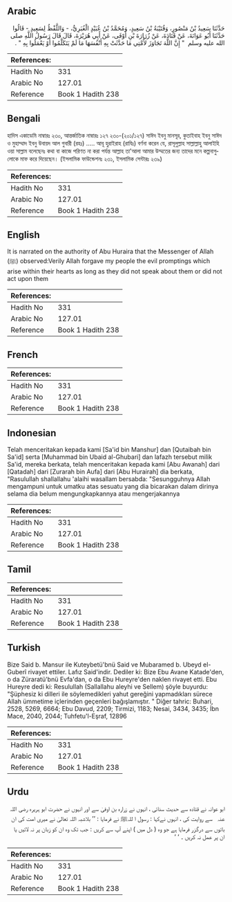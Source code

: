 ## Arabic


<div dir="rtl" lang="ar" style={{fontSize:'larger',backgroundColor:'#f8f9fa',padding:20}}>
حَدَّثَنَا سَعِيدُ بْنُ مَنْصُورٍ، وَقُتَيْبَةُ بْنُ سَعِيدٍ، وَمُحَمَّدُ بْنُ عُبَيْدٍ الْغُبَرِيُّ، - وَاللَّفْظُ لِسَعِيدٍ - قَالُوا حَدَّثَنَا أَبُو عَوَانَةَ، عَنْ قَتَادَةَ، عَنْ زُرَارَةَ بْنِ أَوْفَى، عَنْ أَبِي هُرَيْرَةَ، قَالَ قَالَ رَسُولُ اللَّهِ صلى الله عليه وسلم ‏ "‏ إِنَّ اللَّهَ تَجَاوَزَ لأُمَّتِي مَا حَدَّثَتْ بِهِ أَنْفُسَهَا مَا لَمْ يَتَكَلَّمُوا أَوْ يَعْمَلُوا بِهِ ‏"‏ ‏.‏
</div>
<div style={{backgroundColor:'#f8f9fa',padding:20, marginBottom: 10}}><table> <thead> <tr> <th>References:</th> <th></th> </tr> </thead> <tbody><tr><td>Hadith No</td><td>331</td></tr><tr><td>Arabic No</td><td>127.01</td></tr><tr><td>Reference</td><td>Book 1 Hadith 238</td></tr></tbody></table></div>

## Bengali


<div dir="ltr" lang="bn" style={{fontSize:'larger',backgroundColor:'#f8f9fa',padding:20}}>
হাদিস একাডেমি নাম্বারঃ ২৩০, আন্তর্জাতিক নাম্বারঃ ১২৭ ২৩০-(২০১/১২৭) সাঈদ ইবনু মানসূর, কুতাইবাহ ইবনু সাঈদ ও মুহাম্মাদ ইবনু উবায়দ আল গুবারী (রহঃ) ..... আবূ হুরাইরাহ (রাযিঃ) বর্ণনা করেন যে, রাসূলুল্লাহ সাল্লাল্লাহু আলাইহি ওয়া সাল্লাম বলেছেনঃ কথা বা কাজে পরিণত না করা পর্যন্ত আল্লাহ তা'আলা আমার উম্মতের জন্য তাদের মনে কল্পনাগুলোকে মাফ করে দিয়েছেন। (ইসলামিক ফাউন্ডেশনঃ ২৩১, ইসলামিক সেন্টারঃ ২৩৯)
</div>
<div style={{backgroundColor:'#f8f9fa',padding:20, marginBottom: 10}}><table> <thead> <tr> <th>References:</th> <th></th> </tr> </thead> <tbody><tr><td>Hadith No</td><td>331</td></tr><tr><td>Arabic No</td><td>127.01</td></tr><tr><td>Reference</td><td>Book 1 Hadith 238</td></tr></tbody></table></div>

## English


<div dir="ltr" lang="en" style={{fontSize:'larger',backgroundColor:'#f8f9fa',padding:20}}>
It is narrated on the authority of Abu Huraira that the Messenger of Allah (ﷺ) observed:Verily Allah forgave my people the evil promptings which arise within their hearts as long as they did not speak about them or did not act upon them
</div>
<div style={{backgroundColor:'#f8f9fa',padding:20, marginBottom: 10}}><table> <thead> <tr> <th>References:</th> <th></th> </tr> </thead> <tbody><tr><td>Hadith No</td><td>331</td></tr><tr><td>Arabic No</td><td>127.01</td></tr><tr><td>Reference</td><td>Book 1 Hadith 238</td></tr></tbody></table></div>

## French


<div dir="ltr" lang="fr" style={{fontSize:'larger',backgroundColor:'#f8f9fa',padding:20}}>

</div>
<div style={{backgroundColor:'#f8f9fa',padding:20, marginBottom: 10}}><table> <thead> <tr> <th>References:</th> <th></th> </tr> </thead> <tbody><tr><td>Hadith No</td><td>331</td></tr><tr><td>Arabic No</td><td>127.01</td></tr><tr><td>Reference</td><td>Book 1 Hadith 238</td></tr></tbody></table></div>

## Indonesian


<div dir="ltr" lang="id" style={{fontSize:'larger',backgroundColor:'#f8f9fa',padding:20}}>
Telah menceritakan kepada kami [Sa'id bin Manshur] dan [Qutaibah bin Sa'id] serta [Muhammad bin Ubaid al-Ghubari] dan lafazh tersebut milik Sa'id, mereka berkata, telah menceritakan kepada kami [Abu Awanah] dari [Qatadah] dari [Zurarah bin Aufa] dari [Abu Hurairah] dia berkata, "Rasulullah shallallahu 'alaihi wasallam bersabda: "Sesungguhnya Allah mengampuni untuk umatku atas sesuatu yang dia bicarakan dalam dirinya selama dia belum mengungkapkannya atau mengerjakannya
</div>
<div style={{backgroundColor:'#f8f9fa',padding:20, marginBottom: 10}}><table> <thead> <tr> <th>References:</th> <th></th> </tr> </thead> <tbody><tr><td>Hadith No</td><td>331</td></tr><tr><td>Arabic No</td><td>127.01</td></tr><tr><td>Reference</td><td>Book 1 Hadith 238</td></tr></tbody></table></div>

## Tamil


<div dir="ltr" lang="ta" style={{fontSize:'larger',backgroundColor:'#f8f9fa',padding:20}}>

</div>
<div style={{backgroundColor:'#f8f9fa',padding:20, marginBottom: 10}}><table> <thead> <tr> <th>References:</th> <th></th> </tr> </thead> <tbody><tr><td>Hadith No</td><td>331</td></tr><tr><td>Arabic No</td><td>127.01</td></tr><tr><td>Reference</td><td>Book 1 Hadith 238</td></tr></tbody></table></div>

## Turkish


<div dir="ltr" lang="tr" style={{fontSize:'larger',backgroundColor:'#f8f9fa',padding:20}}>
Bize Said b. Mansur ile Kuteybetü'bnü Said ve Mubaramed b. Ubeyd el-Guberî rivayet ettiler. Lafız Said'indir. Dediler ki: Bize Ebu Avane Katade'den, o da Züraratü'bnü Evfa'dan, o da Ebu Hureyre'den naklen rivayet etti. Ebu Hureyre dedi ki: Resulullah (Sallallahu aleyhi ve Sellem) şöyle buyurdu: "Şüphesiz ki dilleri ile söylemedikleri yahut gereğini yapmadıkları sürece Allah ümmetime içlerinden geçenleri bağışlamıştır. " Diğer tahric: Buhari, 2528, 5269, 6664; Ebu Davud, 2209; Tirmizi, 1183; Nesai, 3434, 3435; İbn Mace, 2040, 2044; Tuhfetu'l-Eşraf, 12896
</div>
<div style={{backgroundColor:'#f8f9fa',padding:20, marginBottom: 10}}><table> <thead> <tr> <th>References:</th> <th></th> </tr> </thead> <tbody><tr><td>Hadith No</td><td>331</td></tr><tr><td>Arabic No</td><td>127.01</td></tr><tr><td>Reference</td><td>Book 1 Hadith 238</td></tr></tbody></table></div>

## Urdu


<div dir="rtl" lang="ur" style={{fontSize:'larger',backgroundColor:'#f8f9fa',padding:20}}>
ابو عوانہ نے قتادہ سے حدیث سنائی ، انہوں نے زرارہ بن اوفیٰ سے اور انہوں نے حضرت ابو ہریرہ ‌رضی ‌اللہ ‌عنہ ‌ ‌ سے روایت کی ، انہوں نےکہا : رسول ا للہﷺ نے فرمایا : ’’ بلاشبہ اللہ تعالیٰ نے میری امت کی ان باتوں سے درگزر فرمایا ہے جو وہ ( دل میں ) اپنے آپ سے کریں : جب تک وہ ان کو زبان پر نہ لائیں یا ان پر عمل نہ کریں ۔ ‘ ‘
</div>
<div style={{backgroundColor:'#f8f9fa',padding:20, marginBottom: 10}}><table> <thead> <tr> <th>References:</th> <th></th> </tr> </thead> <tbody><tr><td>Hadith No</td><td>331</td></tr><tr><td>Arabic No</td><td>127.01</td></tr><tr><td>Reference</td><td>Book 1 Hadith 238</td></tr></tbody></table></div>
